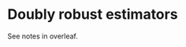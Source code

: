 # Doubly robust estimators {-}

See notes in overleaf. 
  
  
  
  
  
  
  
  
  
  






































